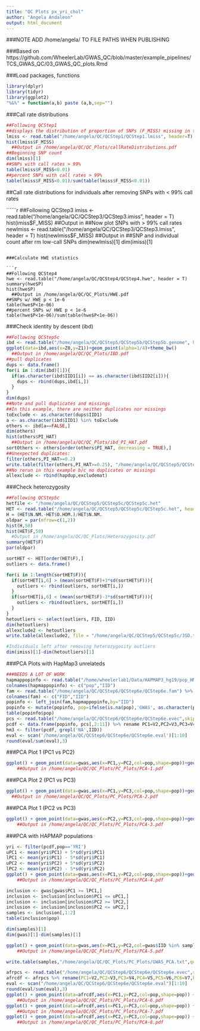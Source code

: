 ---
title: "QC Plots px_yri_chol"
author: "Angela Andaleon"
output: html_document
---
###NOTE ADD /home/angela/ TO FILE PATHS WHEN PUBLISHING

###Based on https://github.com/WheelerLab/GWAS_QC/blob/master/example_pipelines/TCS_GWAS_QC/03_GWAS_QC_plots.Rmd

###Load packages, functions
```{r load, message=FALSE}
library(dplyr)
library(tidyr)
library(ggplot2)
"%&%" = function(a,b) paste (a,b,sep="")
```

###Call rate distributions

```{r callrate, eval = TRUE}
##Following QCStep1
##displays the distribution of proportion of SNPs (F_MISS) missing in the sample
lmiss <- read.table("/home/angela/QC/QCStep1/QCStep1.lmiss", header=T)
hist(lmiss$F_MISS)
  ##Output in /home/angela/QC/QC_Plots/callRateDistributions.pdf
##Beginning SNP count
dim(lmiss)[1]
##SNPs with call rates > 99%
table(lmiss$F_MISS<0.01)
##percent SNPs with call rates > 99%
table(lmiss$F_MISS<0.01)/sum(table(lmiss$F_MISS<0.01))
```

##Call rate distributions for individuals after removing SNPs with < 99% call rates

``````{r callrate, eval = TRUE}
##Following QCStep3
imiss <- read.table("/home/angela/QC/QCStep3/QCStep3.imiss", header = T)
hist(imiss$F_MISS)
  ##Output in 
##Now plot SNPs with > 99% call rates
newlmiss <- read.table("/home/angela/QC/QCStep3/QCStep3.lmiss", header = T)
hist(newlmiss$F_MISS)
  ##Output in
##SNP and individual count after rm low-call SNPs
dim(newlmiss)[1]
dim(imiss)[1]

```

###Calculate HWE statistics

```{r hwe}
##Following QCStep4
hwe <- read.table("/home/angela/QC/QCStep4/QCStep4.hwe", header = T)
summary(hwe$P)
hist(hwe$P)
  ##Output in /home/angela/QC/QC_Plots/HWE.pdf
##SNPs w/ HWE p < 1e-6
table(hwe$P<1e-06)
##percent SNPs w/ HWE p < 1e-6
table(hwe$P<1e-06)/sum(table(hwe$P<1e-06))
```

###Check identity by descent (ibd)

```{r ibd}
##Following QCStep5c
ibd <- read.table("/home/angela/QC/QCStep5/QCStep5b/QCStep5b.genome", header = T)
ggplot(data=ibd,aes(x=Z0,y=Z1))+geom_point(alpha=1/4)+theme_bw()
  ##Output in /home/angela/QC/QC_Plots/IBD.pdf
##pull duplicates
dups <- data.frame()
for(i in 1:dim(ibd)[1]){
  if(as.character(ibd$IID1[i]) == as.character(ibd$IID2[i])){
    dups <- rbind(dups,ibd[i,])
  }
}
dim(dups)
##Note and pull duplicates and missings
##In this example, there are neither duplicates nor missings
toExclude <- as.character(dups$IID1)
a <- as.character(ibd$IID1) %in% toExclude
others <- ibd[a==FALSE,]
dim(others)
hist(others$PI_HAT)
  ##Output in /home/angela/QC/QC_Plots/ibd_PI_HAT.pdf
sortOthers <- others[order(others$PI_HAT, decreasing = TRUE),]
##Unexpected duplicates:
filter(others,PI_HAT>=0.2)
write.table(filter(others,PI_HAT>=0.25), "/home/angela/QC/QCStep5/QCStep5b/related.to.remove.txt", quote = FALSE, row.names = FALSE)
##No rerun in this example b/c no duplicates or missings
allexclude <- rbind(hapdup,excludemat)
```

###Check heterozygosity

```{r het, eval = TRUE}
##Following QCStep5c
hetfile <- "/home/angela/QC/QCStep5/QCStep5c/QCStep5c.het"
HET <- read.table("/home/angela/QC/QCStep5/QCStep5c/QCStep5c.het", header = T, as.is = T)
H = (HET$N.NM.-HET$O.HOM.)/HET$N.NM.
oldpar = par(mfrow=c(1,2))
hist(H,50)
hist(HET$F,50)
  #Output in /home/angela/QC/QC_Plots/Heterozygosity.pdf
summary(HET$F)
par(oldpar)

sortHET <- HET[order(HET$F),]
outliers <- data.frame()

for(i in 1:length(sortHET$F)){
  if(sortHET[i,6] > (mean(sortHET$F)+3*sd(sortHET$F))){
    outliers <- rbind(outliers, sortHET[i,])
  }
  if(sortHET[i,6] < (mean(sortHET$F)-3*sd(sortHET$F))){
    outliers <- rbind(outliers, sortHET[i,])
  }
}
hetoutliers <- select(outliers, FID, IID)
dim(hetoutliers)
allexclude2 <- hetoutliers
write.table(allexclude2, file = "/home/angela/QC/QCStep5/QCStep5c/3SD.txt", quote = F, col.names = F, row.names = F)

#Individuals left after removing heterozygosity outliers
dim(imiss)[1]-dim(hetoutliers)[1]
```

###PCA Plots with HapMap3 unrelateds

```{r pca} 
###NEEDS A LOT OF WORK
hapmappopinfo <- read.table("/home/wheelerlab1/Data/HAPMAP3_hg19/pop_HM3_hg19_forPCA.txt") %>% select (V1,V3)
colnames(hapmappopinfo) <- c("pop","IID")
fam <- read.table("/home/angela/QC/QCStep6/QCStep6e/QCStep6e.fam") %>% select (V1,V2)
colnames(fam) <- c("FID","IID")
popinfo <- left_join(fam,hapmappopinfo,by="IID")
popinfo <- mutate(popinfo, pop=ifelse(is.na(pop),'GWAS', as.character(pop)))
table(popinfo$pop)
pcs <- read.table("/home/angela/QC/QCStep6/QCStep6e/QCStep6e.evec",skip=1)
pcdf <- data.frame(popinfo, pcs[,2:11]) %>% rename PC1=V2,PC2=V3,PC3=V4,PC4=V5,PC5=V6,PC6=V7,PC7=V8,PC8=V9,PC9=V10,PC10=V11)
hm3 <- filter(pcdf, grepl('NA',IID))
eval <- scan('/home/angela/QC/QCStep6/QCStep6e/QCStep6e.eval')[1:10]
round(eval/sum(eval),3)
```

###PCA Plot 1 (PC1 vs PC2)

```{r PCA Plot1}
ggplot() + geom_point(data=gwas,aes(x=PC1,y=PC2,col=pop,shape=pop))+geom_point(data=hm3,aes(x=PC1,y=PC2,col=pop,shape=pop))+ theme_bw() + scale_colour_brewer(palette="Set1")
	##Output in /home/angela/QC/QC_Plots/PC_Plots/PCA-1.pdf
```

###PCA Plot 2 (PC1 vs PC3)

```{r PCA Plot1}
ggplot() + geom_point(data=gwas,aes(x=PC1,y=PC3,col=pop,shape=pop))+geom_point(data=hm3,aes(x=PC1,y=PC3,col=pop,shape=pop))+ theme_bw() + scale_colour_brewer(palette="Set1")
  ##Output in /home/angela/QC/QC_Plots/PC_Plots/PCA-2.pdf
```

###PCA Plot 1 (PC2 vs PC3)

```{r PCA Plot1}
ggplot() + geom_point(data=gwas,aes(x=PC2,y=PC3,col=pop,shape=pop))+geom_point(data=hm3,aes(x=PC2,y=PC3,col=pop,shape=pop))+ theme_bw() + scale_colour_brewer(palette="Set1")
	##Output in /home/angela/QC/QC_Plots/PC_Plots/PCA-3.pdf
```

###PCA with HAPMAP populations

```{r PCA with HAPMAP}
yri <- filter(pcdf,pop=='YRI')
uPC1 <- mean(yri$PC1) + 5*sd(yri$PC1)
lPC1 <- mean(yri$PC1) - 5*sd(yri$PC1)
uPC2 <- mean(yri$PC2) + 5*sd(yri$PC2)
lPC2 <- mean(yri$PC2) - 5*sd(yri$PC2)
ggplot() + geom_point(data=gwas,aes(x=PC1,y=PC2,col=pop,shape=pop))+geom_point(data=hm3,aes(x=PC1,y=PC2,col=pop,shape=pop))+ theme_bw() +geom_vline(xintercept=c(uPC1,lPC1)) +geom_hline(yintercept=c(uPC2,lPC2))
	##Output in /home/angela/QC/QC_Plots/PC_Plots/PCA-4.pdf

inclusion <- gwas[gwas$PC1 >= lPC1,]
inclusion <- inclusion[inclusion$PC1 <= uPC1,]
inclusion <- inclusion[inclusion$PC2 >= lPC2,]
inclusion <- inclusion[inclusion$PC2 <= uPC2,]
samples <- inclusion[,1:2]
table(inclusion$pop)

dim(samples)[1]
dim(gwas)[1]-dim(samples)[1]

ggplot() + geom_point(data=gwas,aes(x=PC1,y=PC2,col=gwas$IID %in% samples$IID,shape=gwas$IID %in% samples$IID))+geom_point(data=hm3,aes(x=PC1,y=PC2,col=pop,shape=pop))+ theme_bw()
	##Output in /home/angela/QC/QC_Plots/PC_Plots/PCA-5.pdf

write.table(samples,"/home/angela/QC/QC_Plots/PC_Plots/GWAS_PCA.txt",quote=F,row.names=F,col.names=F)

afrpcs <- read.table("/home/angela/QC/QCStep6/QCStep6e/QCStep6e.evec",skip=1)
afrcdf <- afrpcs %>% rename(PC1=V2,PC2=V3,PC3=V4,PC4=V5,PC5=V6,PC6=V7,PC7=V8,PC8=V9,PC9=V10,PC10=V11) %>% mutate(pop=ifelse(grepl("TC",V1),"GWAS","GWAS"))
eval <- scan("/home/angela/QC/QCStep6/QCStep6e/QCStep6e.eval")[1:10]
round(eval/sum(eval),3)
ggplot() + geom_point(data=afrcdf,aes(x=PC1,y=PC2,col=pop,shape=pop)) + theme_bw()
	##Output in /home/angela/QC/QC_Plots/PC_Plots/PCA-6.pdf
ggplot() + geom_point(data=afrcdf,aes(x=PC1,y=PC3,col=pop,shape=pop)) + theme_bw()
	##Output in /home/angela/QC/QC_Plots/PC_Plots/PCA-7.pdf
ggplot() + geom_point(data=afrcdf,aes(x=PC2,y=PC3,col=pop,shape=pop)) + theme_bw()
	##Output in /home/angela/QC/QC_Plots/PC_Plots/PCA-8.pdf
```